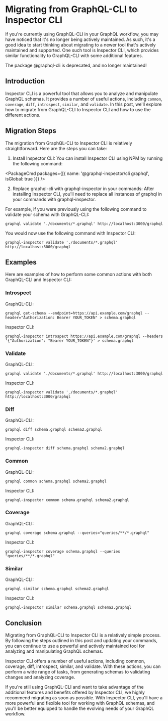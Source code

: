 
# Migrating from GraphQL-CLI to Inspector CLI

If you're currently using GraphQL-CLI in your GraphQL workflow, you may have noticed that it's no longer being actively maintained. As such, it's a good idea to start thinking about migrating to a newer tool that's actively maintained and supported. One such tool is Inspector CLI, which provides similar functionality to GraphQL-CLI with some additional features.

<Callout type="warning">
 The package @graphql-cli is deprecated, and no longer maintained!
</Callout>


## Introduction

Inspector CLI is a powerful tool that allows you to analyze and manipulate GraphQL schemas. It provides a number of useful actions, including `common`, `coverage`, `diff`, `introspect`, `similar`, and `validate`. In this post, we'll explore how to migrate from GraphQL-CLI to Inspector CLI and how to use the different actions.

## Migration Steps

The migration from GraphQL-CLI to Inspector CLI is relatively straightforward. Here are the steps you can take:

1. Install Inspector CLI: You can install Inspector CLI using NPM by running the following command:

<PackageCmd packages={[{ name: '@graphql-inspector/cli graphql', isGlobal: true }]} />

2. Replace graphql-cli with graphql-inspector in your commands: After installing Inspector CLI, you'll need to replace all instances of graphql in your commands with graphql-inspector.

For example, if you were previously using the following command to validate your schema with GraphQL-CLI:

```
graphql validate './documents/*.graphql' http://localhost:3000/graphql
```

You would now use the following command with Inspector CLI:

```
graphql-inspector validate './documents/*.graphql' http://localhost:3000/graphql
```

## Examples

Here are examples of how to perform some common actions with both GraphQL-CLI and Inspector CLI:

### Introspect

GraphQL-CLI:

```
graphql get-schema --endpoint=https://api.example.com/graphql --header="Authorization: Bearer YOUR_TOKEN" > schema.graphql
```

Inspector CLI:

```
graphql-inspector introspect https://api.example.com/graphql --headers '{"Authorization": "Bearer YOUR_TOKEN"}' > schema.graphql
```

### Validate

GraphQL-CLI:

```
graphql validate './documents/*.graphql' http://localhost:3000/graphql

```

Inspector CLI:

```
graphql-inspector validate './documents/*.graphql' http://localhost:3000/graphql
```

### Diff

GraphQL-CLI:

```
graphql diff schema.graphql schema2.graphql
```

Inspector CLI:

```
graphql-inspector diff schema.graphql schema2.graphql
```

### Common

GraphQL-CLI:

```
graphql common schema.graphql schema2.graphql
```

Inspector CLI:

```
graphql-inspector common schema.graphql schema2.graphql
```

### Coverage

GraphQL-CLI:

```
graphql coverage schema.graphql --queries="queries/**/*.graphql"
```

Inspector CLI:

```
graphql-inspector coverage schema.graphql --queries "queries/**/*.graphql"
```

### Similar

GraphQL-CLI:

```
graphql similar schema.graphql schema2.graphql
```

Inspector CLI:

```
graphql-inspector similar schema.graphql schema2.graphql
```

## Conclusion

Migrating from GraphQL-CLI to Inspector CLI is a relatively simple process. By following the steps outlined in this post and updating your commands, you can continue to use a powerful and actively maintained tool for analyzing and manipulating GraphQL schemas.

Inspector CLI offers a number of useful actions, including common, coverage, diff, introspect, similar, and validate. With these actions, you can perform a wide range of tasks, from generating schemas to validating changes and analyzing coverage.

If you're still using GraphQL-CLI and want to take advantage of the additional features and benefits offered by Inspector CLI, we highly recommend migrating as soon as possible. With Inspector CLI, you'll have a more powerful and flexible tool for working with GraphQL schemas, and you'll be better equipped to handle the evolving needs of your GraphQL workflow.
